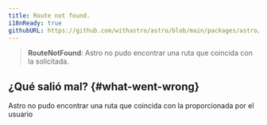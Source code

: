 ```yaml
---
title: Route not found.
i18nReady: true
githubURL: https://github.com/withastro/astro/blob/main/packages/astro/src/core/errors/errors-data.ts
---
```



> **RouteNotFound**: Astro no pudo encontrar una ruta que coincida con la solicitada.

## ¿Qué salió mal? \{#what-went-wrong\}
Astro no pudo encontrar una ruta que coincida con la proporcionada por el usuario

